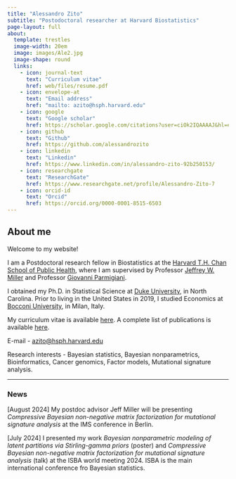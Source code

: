 ```yaml
---
title: "Alessandro Zito"
subtitle: "Postodoctoral researcher at Harvard Biostatistics"
page-layout: full
about:
  template: trestles
  image-width: 20em
  image: images/Ale2.jpg
  image-shape: round
  links:
    - icon: journal-text
      text: "Curriculum vitae"
      href: web/files/resume.pdf 
    - icon: envelope-at
      text: "Email address"
      href: "mailto: azito@hsph.harvard.edu"
    - icon: google
      text: "Google scholar"
      href: https://scholar.google.com/citations?user=ciOk2IQAAAAJ&hl=en
    - icon: github
      text: "Github"
      href: https://github.com/alessandrozito
    - icon: linkedin
      text: "Linkedin"
      href: https://www.linkedin.com/in/alessandro-zito-92b250153/
    - icon: researchgate
      text: "ResearchGate"
      href: https://www.researchgate.net/profile/Alessandro-Zito-7
    - icon: orcid-id
      text: "Orcid"
      href: https://orcid.org/0000-0001-8515-6503
---
```


## About me

Welcome to my website!

I am a Postdoctoral research fellow in Biostatistics at the [Harvard T.H. Chan School of Public Health](https://www.hsph.harvard.edu/biostatistics/), where I am supervised by Professor [Jeffrey W. Miller](https://jwmi.github.io/) and Professor [Giovanni Parmigiani](https://scholar.harvard.edu/parmigiani/).

I obtained my Ph.D. in Statistical Science at [Duke University](https://stat.duke.edu/), in North Carolina. Prior to living in the United States in 2019, I studied Economics at [Bocconi University](https://www.unibocconi.eu/wps/wcm/connect/bocconi/sitopubblico_en/navigation+tree/home/programs/master+of+science/economic+and+social+sciences), in Milan, Italy.

My curriculum vitae is available [here](files/resume.pdf). A complete list of publications is available [here](research.qmd).

[E-mail]{.blue} - [azito\@hsph.harvard.edu](azito@hsph.harvard.edu)

[Research interests]{.harvardred} - Bayesian statistics, Bayesian nonparametrics, Bioinformatics, Cancer genomics, Factor models, Mutational signature analysis.

------------------------------------------------------------------------

### News

\[[August 2024]{.blue}\] My postdoc advisor Jeff Miller will be presenting *Compressive Bayesian non-negative matrix factorization for mutational signature analysis* at the IMS conference in Berlin.

\[[July 2024]{.blue}\] I presented my work *Bayesian nonparametric modeling of latent partitions via Stirling-gamma priors* (poster) and *Compressive Bayesian non-negative matrix factorization for mutational signature analysis* (talk) at the ISBA world meeting 2024. ISBA is the main international conference fro Bayesian statistics.
